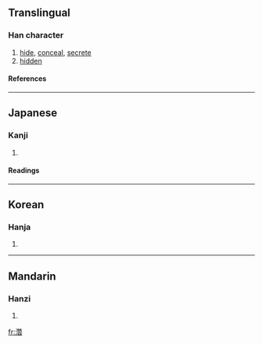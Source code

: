 {{see|潛}}

==Translingual==
===Han character===
{{Han char|rn=85|rad=水|as=16|sn=19|four=|canj=水竹山日 (EHUA)}}
# [[hide]], [[conceal]], [[secrete]]
# [[hidden]]
====References====
{{Han ref|kx=0657.280|dkj=18683|hdz=31784.040|uh=6FF3|ud=28659}}

----
==Japanese==
===Kanji===
{{ja-kanji|grade=|rs=水16}}
# {{defn|Japanese}} 
====Readings====
{{ja-readings|on=[[せん]] (sen)|kun=[[ひそむ]] (hisomu), [[もぐる]] (moguru)}}

----
==Korean==
===Hanja===
{{ko-hanja|hangeul=잠|eumhun=|rv=jam|mr=cham|y=cam}}
# {{defn|Korean}}

----
==Mandarin==
===Hanzi===
{{cmn-hanzi|pin=[[qián]] (qian2)|wg=ch'ien<sup>2</sup>}}
# {{defn|Mandarin}}

[[fr:濳]]